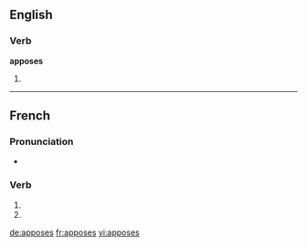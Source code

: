 {{also|apposés}}
==English==

===Verb===
'''apposes'''

# {{third-person singular of|appose}}

----

==French==

===Pronunciation===
* {{homophones|appose|apposent}}

===Verb===
{{fr-verb-form}}

# {{conjugation of|apposer||2|s|pres|ind|lang=fr}}
# {{conjugation of|apposer||2|s|pres|sub|lang=fr}}


[[de:apposes]]
[[fr:apposes]]
[[vi:apposes]]